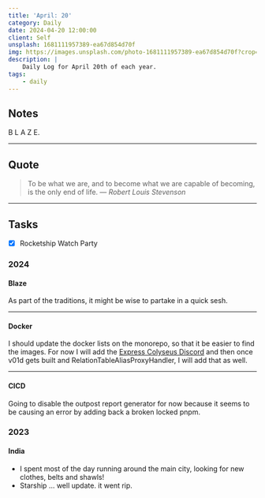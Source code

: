 ```yaml
---
title: 'April: 20'
category: Daily
date: 2024-04-20 12:00:00
client: Self
unsplash: 1681111957389-ea67d854d70f
img: https://images.unsplash.com/photo-1681111957389-ea67d854d70f?crop=entropy&cs=srgb&fm=jpg&ixid=MnwzNjM5Nzd8MHwxfHJhbmRvbXx8fHx8fHx8fDE2ODE3NDg2ODY&ixlib=rb-4.0.3&q=85
description: |
    Daily Log for April 20th of each year.
tags:
    - daily
---
```



<MDXJS>

## Notes

B L A Z E.

---

## Quote

> To be what we are, and to become what we are capable of becoming, is the only end of life.
> — <cite>Robert Louis Stevenson</cite>

---

## Tasks

-   [x] Rocketship Watch Party

</MDXJS>

<MDXJS>

<MDXJS>

### 2024

<MDXJS>

#### Blaze

As part of the traditions, it might be wise to partake in a quick sesh.

</MDXJS>

---

<MDXJS>

#### Docker

I should update the docker lists on the monorepo, so that it be easier to find the images.
For now I will add the [Express Colyseus Discord](https://hub.docker.com/r/kbve/expresscolyseusdiscord) and then once v01d gets built and RelationTableAliasProxyHandler, I will add that as well.

</MDXJS>

---

<MDXJS>

#### CICD

Going to disable the outpost report generator for now because it seems to be causing an error by adding back a broken locked pnpm.

</MDXJS>

</MDXJS>

<MDXJS>

### 2023

<MDXJS>

#### India

- I spent most of the day running around the main city, looking for new clothes, belts and shawls!
- Starship ... well update. it went rip.


</MDXJS>

</MDXJS>

</MDXJS>
